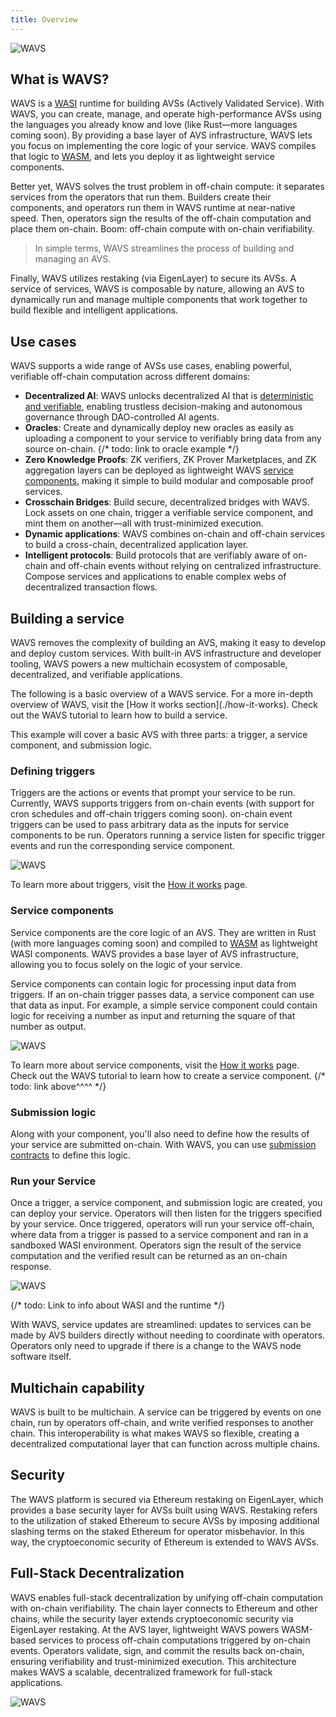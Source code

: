 ```yaml
---
title: Overview
---
```


<img alt="WAVS" src="/banners/intro.png" />

## What is WAVS?


WAVS is a [WASI](#wasm-and-wasi) runtime for building AVSs (Actively Validated Service). With WAVS, you can create, manage, and operate high-performance AVSs using the languages you already know and love (like Rust—more languages coming soon). By providing a base layer of AVS infrastructure, WAVS lets you focus on implementing the core logic of your service. WAVS compiles that logic to [WASM]((#wasm-and-wasi)), and lets you deploy it as lightweight service components.

Better yet, WAVS solves the trust problem in off-chain compute: it separates services from the operators that run them. Builders create their components, and operators run them in WAVS runtime at near-native speed. Then, operators sign the results of the off-chain computation and place them on-chain. Boom: off-chain compute with on-chain verifiability.

> In simple terms, WAVS streamlines the process of building and managing an AVS.

Finally, WAVS utilizes restaking (via EigenLayer) to secure its AVSs. A service of services, WAVS is composable by nature, allowing an AVS to dynamically run and manage multiple components that work together to build flexible and intelligent applications.


## Use cases

WAVS supports a wide range of AVSs use cases, enabling powerful, verifiable off-chain computation across different domains:

- **Decentralized AI**: WAVS unlocks decentralized AI that is [deterministic and verifiable](https://www.layer.xyz/news-and-insights/deterministic-ai), enabling trustless decision-making and autonomous governance through DAO-controlled AI agents.
- **Oracles**: Create and dynamically deploy new oracles as easily as uploading a component to your service to verifiably bring data from any source on-chain.
{/* todo: link to oracle example */}
- **Zero Knowledge Proofs**: ZK verifiers, ZK Prover Marketplaces, and ZK aggregation layers can be deployed as lightweight WAVS [service components](#service-components), making it simple to build modular and composable proof services.
- **Crosschain Bridges**: Build secure, decentralized bridges with WAVS. Lock assets on one chain, trigger a verifiable service component, and mint them on another—all with trust-minimized execution.
- **Dynamic applications**: WAVS combines on-chain and off-chain services to build a cross-chain, decentralized application layer.
- **Intelligent protocols**: Build protocols that are verifiably aware of on-chain and off-chain events without relying on centralized infrastructure. Compose services and applications to enable complex webs of decentralized transaction flows.

## Building a service

WAVS removes the complexity of building an AVS, making it easy to develop and deploy custom services. With built-in AVS infrastructure and developer tooling, WAVS powers a new multichain ecosystem of composable, decentralized, and verifiable applications.

<Callout title="Learn more" type="info">
The following is a basic overview of a WAVS service. For a more in-depth overview of WAVS, visit the [How it works section](./how-it-works). Check out the WAVS tutorial to learn how to build a service.
</Callout>

This example will cover a basic AVS with three parts: a trigger, a service component, and submission logic.

### Defining triggers

Triggers are the actions or events that prompt your service to be run. Currently, WAVS supports triggers from on-chain events (with support for cron schedules and off-chain triggers coming soon). on-chain event triggers can be used to pass arbitrary data as the inputs for service components to be run. Operators running a service listen for specific trigger events and run the corresponding service component.

<img alt="WAVS" src="/diagrams/trigger.png" />

To learn more about triggers, visit the [How it works](./how-it-works#triggers) page.

### Service components

Service components are the core logic of an AVS. They are written in Rust (with more languages coming soon) and compiled to [WASM](./how-it-works#wasm-and-wasi) as lightweight WASI components. WAVS provides a base layer of AVS infrastructure, allowing you to focus solely on the logic of your service.

Service components can contain logic for processing input data from triggers. If an on-chain trigger passes data, a service component can use that data as input. For example, a simple service component could contain logic for receiving a number as input and returning the square of that number as output.

<img alt="WAVS" src="/diagrams/service.png" />

To learn more about service components, visit the [How it works](/how-it-works#service-components) page. Check out the WAVS tutorial to learn how to create a service component.
{/* todo: link above^^^^ */}

### Submission logic

Along with your component, you'll also need to define how the results of your service are submitted on-chain. With WAVS, you can use [submission contracts](/how-it-works#submission) to define this logic.


### Run your Service

Once a trigger, a service component, and submission logic are created, you can deploy your service. Operators will then listen for the triggers specified by your service. Once triggered, operators will run your service off-chain, where data from a trigger is passed to a service component and ran in a sandboxed WASI environment. Operators sign the result of the service computation and the verified result can be returned as an on-chain response.

<img alt="WAVS" src="/diagrams/wavs-flow.png" />

{/* todo: Link to info about WASI and the runtime */}

With WAVS, service updates are streamlined: updates to services can be made by AVS builders directly without needing to coordinate with operators. Operators only need to upgrade if there is a change to the WAVS node software itself.

## Multichain capability

WAVS is built to be multichain. A service can be triggered by events on one chain, run by operators off-chain, and write verified responses to another chain. This interoperability is what makes WAVS so flexible, creating a decentralized computational layer that can function across multiple chains.

## Security

The WAVS platform is secured via Ethereum restaking on EigenLayer, which provides a base security layer for AVSs built using WAVS. Restaking refers to the utilization of staked Ethereum to secure AVSs by imposing additional slashing terms on the staked Ethereum for operator misbehavior. In this way, the cryptoeconomic security of Ethereum is extended to WAVS AVSs.

## Full-Stack Decentralization

WAVS enables full-stack decentralization by unifying off-chain computation with on-chain verifiability. The chain layer connects to Ethereum and other chains, while the security layer extends cryptoeconomic security via EigenLayer restaking. At the AVS layer, lightweight WAVS powers WASM-based services to process off-chain computations triggered by on-chain events. Operators validate, sign, and commit the results back on-chain, ensuring verifiability and trust-minimized execution. This architecture makes WAVS a scalable, decentralized framework for  full-stack applications.

<img alt="WAVS" src="/diagrams/security.png" />
